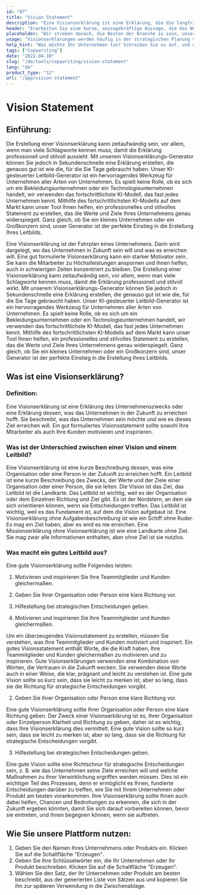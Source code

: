 ```yaml
---
id: "87"
title: "Vision Statement"
description: "Eine Visionserklärung ist eine Erklärung, die die langfristigen Ziele eines Unternehmens umreißt. Es ist eine Erklärung darüber, was das Unternehmen erreichen möchte, und sie wird oft als Mittel zur Motivation und Inspiration der Mitarbeiter eingesetzt."
header: "Erarbeiten Sie eine kurze, aussagekräftige Aussage, die das Wesen Ihres Unternehmens erfasst."
placeholder: "Wir streben danach, die Besten der Branche zu sein, unseren Kunden die bestmögliche Erfahrung zu bieten und einen positiven Einfluss auf die Welt zu nehmen."
usage: "Visionserklärungen werden häufig in der strategischen Planung verwendet, um die Entscheidungsfindung zu steuern und Mitarbeiter und Kunden zu inspirieren. Der folgende Generator kann Ihnen helfen, eine Visionserklärung zu erstellen, die eng mit Ihrer Marke abgestimmt ist."
help_hint: "Was möchte Ihr Unternehmen tun? Schreiben Sie es auf, und wir werden es auf der Grundlage der bereitgestellten Informationen in ein Vision Statement verwandeln."
tags: ["Copywriting"]
date: "2022-04-10"
slug: "/de/tools/copywriting/vision-statement"
lang: "de"
product_type: "12"
url: "/app/vision-statement"
---
```


# Vision Statement

## Einführung:

Die Erstellung einer Visionserklärung kann zeitaufwändig sein, vor allem, wenn man viele Schlagworte kennen muss, damit die Erklärung professionell und stilvoll aussieht. Mit unserem Visionserklärungs-Generator können Sie jedoch in Sekundenschnelle eine Erklärung erstellen, die genauso gut ist wie die, für die Sie Tage gebraucht haben. Unser KI-gesteuerter Leitbild-Generator ist ein hervorragendes Werkzeug für Unternehmen aller Arten von Unternehmen. Es spielt keine Rolle, ob es sich um ein Bekleidungsunternehmen oder ein Technologieunternehmen handelt, wir verwenden das fortschrittlichste KI-Modell, das fast jedes Unternehmen kennt. Mithilfe des fortschrittlichsten KI-Modells auf dem Markt kann unser Tool Ihnen helfen, ein professionelles und stilvolles Statement zu erstellen, das die Werte und Ziele Ihres Unternehmens genau widerspiegelt. Ganz gleich, ob Sie ein kleines Unternehmen oder ein Großkonzern sind, unser Generator ist der perfekte Einstieg in die Erstellung Ihres Leitbilds.

Eine Visionserklärung ist der Fahrplan eines Unternehmens. Darin wird dargelegt, wo das Unternehmen in Zukunft sein will und was es erreichen will. Eine gut formulierte Visionserklärung kann ein starker Motivator sein. Sie kann die Mitarbeiter zu Höchstleistungen anspornen und ihnen helfen, auch in schwierigen Zeiten konzentriert zu bleiben. Die Erstellung einer Visionserklärung kann zeitaufwändig sein, vor allem, wenn man viele Schlagworte kennen muss, damit die Erklärung professionell und stilvoll wirkt. Mit unserem Visionserklärungs-Generator können Sie jedoch in Sekundenschnelle eine Erklärung erstellen, die genauso gut ist wie die, für die Sie Tage gebraucht haben. Unser KI-gesteuerter Leitbild-Generator ist ein hervorragendes Werkzeug für Unternehmen aller Arten von Unternehmen. Es spielt keine Rolle, ob es sich um ein Bekleidungsunternehmen oder ein Technologieunternehmen handelt, wir verwenden das fortschrittlichste KI-Modell, das fast jedes Unternehmen kennt. Mithilfe des fortschrittlichsten KI-Modells auf dem Markt kann unser Tool Ihnen helfen, ein professionelles und stilvolles Statement zu erstellen, das die Werte und Ziele Ihres Unternehmens genau widerspiegelt. Ganz gleich, ob Sie ein kleines Unternehmen oder ein Großkonzern sind, unser Generator ist der perfekte Einstieg in die Erstellung Ihres Leitbilds.

## Was ist eine Visionserklärung?

### Definition:

Eine Visionserklärung ist eine Erklärung des Unternehmenszwecks oder eine Erklärung dessen, was das Unternehmen in der Zukunft zu erreichen hofft. Sie beschreibt, was das Unternehmen sein möchte und wie es dieses Ziel erreichen will. Ein gut formuliertes Visionsstatement sollte sowohl Ihre Mitarbeiter als auch Ihre Kunden motivieren und inspirieren.

### Was ist der Unterschied zwischen einer Vision und einem Leitbild?

Eine Visionserklärung ist eine kurze Beschreibung dessen, was eine Organisation oder eine Person in der Zukunft zu erreichen hofft. Ein Leitbild ist eine kurze Beschreibung des Zwecks, der Werte und der Ziele einer Organisation oder einer Person, die sie leiten.
Die Vision ist das Ziel, das Leitbild ist die Landkarte.
Das Leitbild ist wichtig, weil es der Organisation oder dem Einzelnen Richtung und Ziel gibt. Es ist der Nordstern, an dem sie sich orientieren können, wenn sie Entscheidungen treffen. Das Leitbild ist wichtig, weil es das Fundament ist, auf dem die Vision aufgebaut ist.
Eine Visionserklärung ohne Aufgabenbeschreibung ist wie ein Schiff ohne Ruder. Es mag ein Ziel haben, aber es wird es nie erreichen. Eine Missionserklärung ohne Visionserklärung ist wie eine Landkarte ohne Ziel. Sie mag zwar alle Informationen enthalten, aber ohne Ziel ist sie nutzlos.

### Was macht ein gutes Leitbild aus?

Eine gute Visionserklärung sollte Folgendes leisten:

1. Motivieren und inspirieren Sie Ihre Teammitglieder und Kunden gleichermaßen.
2. Geben Sie Ihrer Organisation oder Person eine klare Richtung vor.
3. Hilfestellung bei strategischen Entscheidungen geben.

4. Motivieren und inspirieren Sie Ihre Teammitglieder und Kunden gleichermaßen.

Um ein überzeugendes Visionsstatement zu erstellen, müssen Sie verstehen, was Ihre Teammitglieder und Kunden motiviert und inspiriert. Ein gutes Visionsstatement enthält Worte, die die Kraft haben, Ihre Teammitglieder und Kunden gleichermaßen zu motivieren und zu inspirieren.
Gute Visionserklärungen verwenden eine Kombination von Worten, die Vertrauen in die Zukunft wecken. Sie verwenden diese Worte auch in einer Weise, die klar, prägnant und leicht zu verstehen ist.
Eine gute Vision sollte so kurz sein, dass sie leicht zu merken ist, aber so lang, dass sie die Richtung für strategische Entscheidungen vorgibt.

2. Geben Sie Ihrer Organisation oder Person eine klare Richtung vor.

Eine gute Visionserklärung sollte Ihrer Organisation oder Person eine klare Richtung geben. Der Zweck einer Visionserklärung ist es, Ihrer Organisation oder Einzelperson Klarheit und Richtung zu geben, daher ist es wichtig, dass Ihre Visionserklärung dies vermittelt.
Eine gute Vision sollte so kurz sein, dass sie leicht zu merken ist, aber so lang, dass sie die Richtung für strategische Entscheidungen vorgibt.

3. Hilfestellung bei strategischen Entscheidungen geben.

Eine gute Vision sollte eine Richtschnur für strategische Entscheidungen sein, z. B. wie das Unternehmen seine Ziele erreichen will und welche Maßnahmen zu ihrer Verwirklichung ergriffen werden müssen. Dies ist ein wichtiger Teil des Prozesses, denn er ermöglicht es Ihnen, fundierte Entscheidungen darüber zu treffen, wie Sie mit Ihrem Unternehmen oder Produkt am besten vorankommen. Ihre Visionserklärung sollte Ihnen auch dabei helfen, Chancen und Bedrohungen zu erkennen, die sich in der Zukunft ergeben könnten, damit Sie sich darauf vorbereiten können, bevor sie eintreten, und ihnen begegnen können, wenn sie auftreten.

## Wie Sie unsere Plattform nutzen:

1. Geben Sie den Namen Ihres Unternehmens oder Produkts ein. Klicken Sie auf die Schaltfläche "Erzeugen".
2. Geben Sie Ihre Schlüsselwörter ein, die Ihr Unternehmen oder Ihr Produkt beschreiben. Klicken Sie auf die Schaltfläche "Erzeugen".
3. Wählen Sie den Satz, der Ihr Unternehmen oder Produkt am besten beschreibt, aus der generierten Liste von Sätzen aus und kopieren Sie ihn zur späteren Verwendung in die Zwischenablage.
